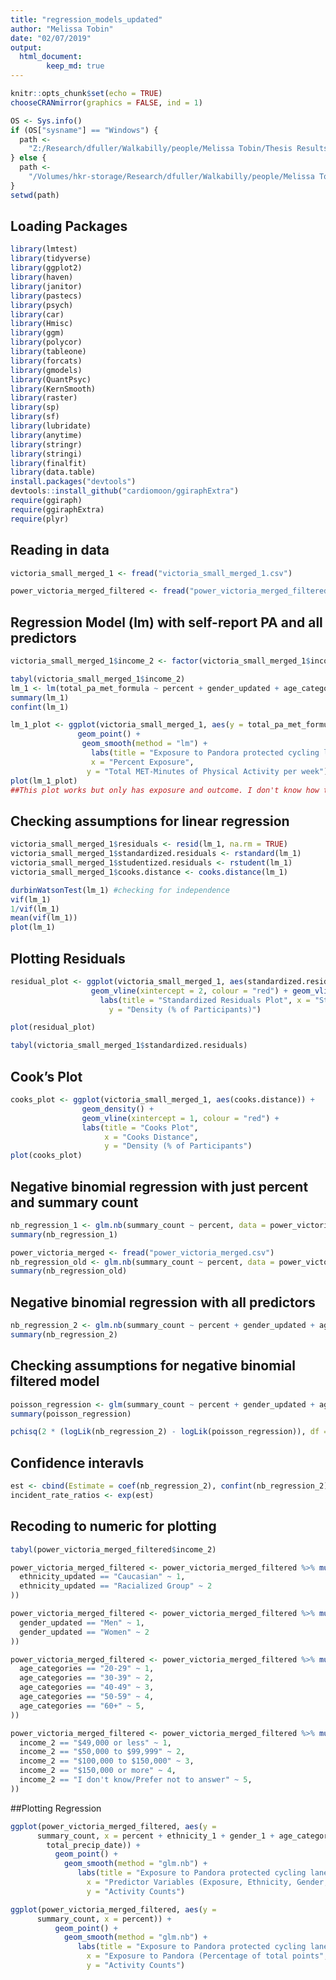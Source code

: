 ```yaml
---
title: "regression_models_updated"
author: "Melissa Tobin"
date: "02/07/2019"
output: 
  html_document:
        keep_md: true
---
```



```r
knitr::opts_chunk$set(echo = TRUE)
chooseCRANmirror(graphics = FALSE, ind = 1)

OS <- Sys.info()
if (OS["sysname"] == "Windows") {
  path <-
    "Z:/Research/dfuller/Walkabilly/people/Melissa Tobin/Thesis Results/INTERACT thesis Analysis"
} else {
  path <-
    "/Volumes/hkr-storage/Research/dfuller/Walkabilly/people/Melissa Tobin/Thesis Results/INTERACT thesis Analysis"
}
setwd(path)
```

## Loading Packages
```r
library(lmtest)
library(tidyverse)
library(ggplot2)
library(haven)
library(janitor)
library(pastecs)
library(psych)
library(car)
library(Hmisc)
library(ggm)
library(polycor)
library(tableone)
library(forcats)
library(gmodels)
library(QuantPsyc)
library(KernSmooth)
library(raster)
library(sp)
library(sf)
library(lubridate)
library(anytime)
library(stringr)
library(stringi)
library(finalfit)
library(data.table)
install.packages("devtools")
devtools::install_github("cardiomoon/ggiraphExtra")
require(ggiraph)
require(ggiraphExtra)
require(plyr)
```

## Reading in data
```r
victoria_small_merged_1 <- fread("victoria_small_merged_1.csv")

power_victoria_merged_filtered <- fread("power_victoria_merged_filtered.csv")
```

## Regression Model (lm) with self-report PA and all predictors 
```r
victoria_small_merged_1$income_2 <- factor(victoria_small_merged_1$income_2, c("$49,000 or less", "$50,000 to $99,999", "$100,000 to $149,999", "$150,000 or more", "I don't know/Prefer not to answer")) 

tabyl(victoria_small_merged_1$income_2)
lm_1 <- lm(total_pa_met_formula ~ percent + gender_updated + age_categories + ethnicity_updated + income_2 + mean_temp_date + total_precip_date, data = victoria_small_merged_1)
summary(lm_1)
confint(lm_1)

lm_1_plot <- ggplot(victoria_small_merged_1, aes(y = total_pa_met_formula, x = percent)) + 
               geom_point() +
                geom_smooth(method = "lm") +         
                  labs(title = "Exposure to Pandora protected cycling lane and Physical Activity (Self-Report)",
                  x = "Percent Exposure",
                 y = "Total MET-Minutes of Physical Activity per week")
plot(lm_1_plot)  
##This plot works but only has exposure and outcome. I don't know how to include all predictor variables
```

## Checking assumptions for linear regression
```r
victoria_small_merged_1$residuals <- resid(lm_1, na.rm = TRUE)
victoria_small_merged_1$standardized.residuals <- rstandard(lm_1)
victoria_small_merged_1$studentized.residuals <- rstudent(lm_1) 
victoria_small_merged_1$cooks.distance <- cooks.distance(lm_1) 

durbinWatsonTest(lm_1) #checking for independence
vif(lm_1)
1/vif(lm_1)
mean(vif(lm_1))
plot(lm_1)
```

## Plotting Residuals
```r
residual_plot <- ggplot(victoria_small_merged_1, aes(standardized.residuals)) + geom_density() +
                  geom_vline(xintercept = 2, colour = "red") + geom_vline(xintercept = -2, colour= "red") +
                    labs(title = "Standardized Residuals Plot", x = "Standarized Residuals",
                      y = "Density (% of Participants)")

plot(residual_plot)

tabyl(victoria_small_merged_1$standardized.residuals)
```

## Cook's Plot
```r
cooks_plot <- ggplot(victoria_small_merged_1, aes(cooks.distance)) +
                geom_density() +
                geom_vline(xintercept = 1, colour = "red") +
                labs(title = "Cooks Plot", 
                     x = "Cooks Distance",
                     y = "Density (% of Participants")
plot(cooks_plot)
```


## Negative binomial regression with just percent and summary count
```r
nb_regression_1 <- glm.nb(summary_count ~ percent, data = power_victoria_merged_filtered)
summary(nb_regression_1)

power_victoria_merged <- fread("power_victoria_merged.csv")
nb_regression_old <- glm.nb(summary_count ~ percent, data = power_victoria_merged)
summary(nb_regression_old)
```

## Negative binomial regression with all predictors
```r
nb_regression_2 <- glm.nb(summary_count ~ percent + gender_updated + age_categories + ethnicity_updated + income_2 + mean_temp_date + total_precip_date, data = power_victoria_merged_filtered)
summary(nb_regression_2)
```

## Checking assumptions for negative binomial filtered model
```r
poisson_regression <- glm(summary_count ~ percent + gender_updated + age_categories + ethnicity_updated + income_2 + mean_temp_date + total_precip_date, family = "poisson", data = power_victoria_merged_filtered)
summary(poisson_regression)

pchisq(2 * (logLik(nb_regression_2) - logLik(poisson_regression)), df = 1, lower.tail = FALSE)
```

## Confidence interavls
```r
est <- cbind(Estimate = coef(nb_regression_2), confint(nb_regression_2))
incident_rate_ratios <- exp(est)
```

## Recoding to numeric for plotting 
```r
tabyl(power_victoria_merged_filtered$income_2)

power_victoria_merged_filtered <- power_victoria_merged_filtered %>% mutate(ethnicity_1 = case_when(
  ethnicity_updated == "Caucasian" ~ 1,
  ethnicity_updated == "Racialized Group" ~ 2
))

power_victoria_merged_filtered <- power_victoria_merged_filtered %>% mutate(gender_1 = case_when(
  gender_updated == "Men" ~ 1,
  gender_updated == "Women" ~ 2
))

power_victoria_merged_filtered <- power_victoria_merged_filtered %>% mutate(age_categories_1 = case_when(
  age_categories == "20-29" ~ 1,
  age_categories == "30-39" ~ 2,
  age_categories == "40-49" ~ 3,
  age_categories == "50-59" ~ 4,
  age_categories == "60+" ~ 5,
))

power_victoria_merged_filtered <- power_victoria_merged_filtered %>% mutate(income_3 = case_when(
  income_2 == "$49,000 or less" ~ 1,
  income_2 == "$50,000 to $99,999" ~ 2,
  income_2 == "$100,000 to $150,000" ~ 3,
  income_2 == "$150,000 or more" ~ 4,
  income_2 == "I don't know/Prefer not to answer" ~ 5,
))

```

##Plotting Regression
```r
ggplot(power_victoria_merged_filtered, aes(y = 
      summary_count, x = percent + ethnicity_1 + gender_1 + age_categories_1 + income_3 + mean_temp_date +
        total_precip_date)) + 
          geom_point() +
            geom_smooth(method = "glm.nb") +
               labs(title = "Exposure to Pandora protected cycling lane and Physical Activity (Activity Counts)",
                 x = "Predictor Variables (Exposure, Ethnicity, Gender, Age, Income, Mean temperature, Total Precipitation (mm)",
                 y = "Activity Counts")
```

```r
ggplot(power_victoria_merged_filtered, aes(y = 
      summary_count, x = percent)) + 
          geom_point() +
            geom_smooth(method = "glm.nb") +
               labs(title = "Exposure to Pandora protected cycling lane and Physical Activity (Activity Counts)",
                 x = "Exposure to Pandora (Percentage of total points",
                 y = "Activity Counts")
```

